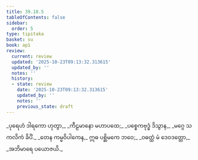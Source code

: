 ```yaml
---
title: 39.10.5
tableOfContents: false
sidebar:
  order: 5
type: tipitaka
basket: su
book: ap1
review:
  current: review
  updated: '2025-10-23T09:13:32.313615'
  updated_by: ''
  notes: ''
  history:
  - state: review
    date: '2025-10-23T09:13:32.313615'
    updated_by: ''
    notes: ''
    previous_state: draft
---
```



<ReviewStatus review={frontmatter.review} showDetails={true} />

<HypothesisAnnotation frontmatter={frontmatter} />

<DynamicBreadcrumb />

<Division number="80" book="ap1" e="ch" v="20" p="348">

<Paragraph number="4274" type="verses" book="ap1">
_ပုရေဟံ ဒါရကော ဟုတွာ,_  
_ကီဠမာနော မဟာပထေ;_  
_ပစ္စေကဗုဒ္ဓံ ဒိသွာန,_  
_မဂ္ဂေ သကလိကံ ခိပိံ._  

</Paragraph>

</Division>
<Division number="81" book="ap1" e="ch" v="20" p="348">

<Paragraph number="4275" type="verses" book="ap1">
_တေန ကမ္မဝိပါကေန,_  
ဣဓ ပစ္ဆိမကေ ဘဝေ;_  
_ဝဓတ္ထံ မံ ဒေဝဒတ္တော,_  
_အဘိမာရေ ပယောဇယိ._
</Paragraph>
</Division>